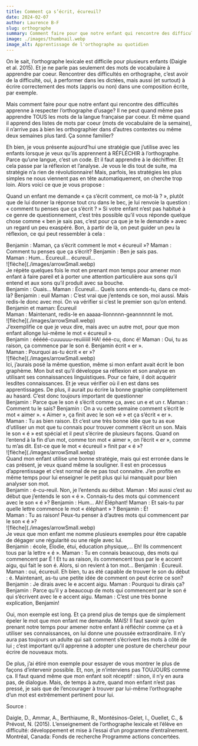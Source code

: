 ```yaml
---
title: Comment ça s’écrit, écureuil?
date: 2024-02-07
author: Laurence B-F
slug: orthographe
summary: Comment faire pour que notre enfant qui rencontre des difficultés apprenne à respecter l’orthographe d’usage? Il ne peut quand même pas apprendre TOUS les mots de la langue française par coeur. Et même quand il apprend des listes de mots par coeur (mots de vocabulaire de la semaine), il n’arrive pas à bien les orthographier dans d’autres contextes ou même deux semaines plus tard. Ça sonne familier?
image: ./images/thumbnail.webp
image_alt: Apprentissage de l'orthographe au quotidien
---
```


On le sait, l’orthographe lexicale est difficile pour plusieurs enfants (Daigle et al. 2015). Et je ne parle pas seulement des mots de vocabulaire à apprendre par coeur. Rencontrer des difficultés en orthographe, c’est avoir de la difficulté, oui, à performer dans les dictées, mais aussi (et surtout) à écrire correctement des mots (appris ou non) dans une composition écrite, par exemple.

Mais comment faire pour que notre enfant qui rencontre des difficultés apprenne à respecter l’orthographe d’usage? Il ne peut quand même pas apprendre TOUS les mots de la langue française par coeur. Et même quand il apprend des listes de mots par coeur (mots de vocabulaire de la semaine), il n’arrive pas à bien les orthographier dans d’autres contextes ou même deux semaines plus tard. Ça sonne familier?

Eh bien, je vous présente aujourd’hui une stratégie que j’utilise avec les enfants lorsque je veux qu’ils apprennent à RÉFLÉCHIR à l’orthographe. Parce qu’une langue, c’est un code. Et il faut apprendre à le déchiffrer. Et cela passe par la réflexion et l’analyse. Je vous le dis tout de suite, ma stratégie n’a rien de révolutionnaire! Mais, parfois, les stratégies les plus simples ne nous viennent pas en tête automatiquement, on cherche trop loin. Alors voici ce que je vous propose : 

Quand un enfant me demande « ça s’écrit comment, ce mot-là ? », plutôt que de lui donner la réponse tout cru dans le bec, je lui renvoie la question : « comment tu penses que ça s’écrit ? » Si votre enfant n’est pas habitué à ce genre de questionnement, c’est très possible qu’il vous réponde quelque chose comme « ben je sais pas, c’est pour ça que je te le demande » avec un regard un peu exaspéré. Bon, à partir de là, on peut guider un peu la réflexion, ce qui peut ressembler à cela :


<div className="grid crid-cols-1 md:grid-cols-2">
    <div className="flex flex-col border-4 border-lbf-orange rounded-lg md:mx-4 mb-12 pr-10 py-6 gap-2 font-mulish ">
        <label className="ml-8 text-lbf-bleu">
            Benjamin : Maman, ça s’écrit comment le mot « écureuil »?  
        </label>
        <label className="ml-8 text-lbf-rouge">
            Maman : Comment tu penses que ça s’écrit?
        </label>
        <label className="ml-8 text-lbf-bleu">
            Benjamin : Ben je sais pas.
        </label>
        <div className="flex flex-col relative">
            <div className="flex relative">
                <label className="ml-8 text-lbf-rouge">
                    Maman : Hum… Écureuil… écureuil… 
                </label>
                <div className="w-16 md:w-24 absolute md:-right-24 -right-12 bottom-0 md:top-2 md:rotate-0 rotate-90 pointer-events-none">
                    ![flèche](./images/arrowSmall.webp)
                </div>
            </div>
            <div className="border-l-4 border-lbf-orange pl-2 mt-2 ml-10 self-end md:absolute md:left-full  md:ml-[100px] md:w-full max-w-sm">
                Je répète quelques fois le mot en prenant mon temps pour amener mon enfant à faire pareil et à porter une attention particulière aux sons qu’il entend et aux sons qu’il produit avec sa bouche.
            </div>
        </div>
        <label className="ml-8 text-lbf-bleu">
            Benjamin : Ouais…
        </label>
        <label className="ml-8 text-lbf-rouge">
            Maman : Écureuil… Quels sons entends-tu, dans ce mot-là?
        </label>
        <label className="ml-8 text-lbf-bleu">
            Benjamin : euil
        </label>
        <label className="ml-8 text-lbf-rouge">
            Maman : C’est vrai que j’entends ce son, moi aussi. Mais redis-le donc avec moi. On va vérifier si c’est le premier son qu’on entend.
        </label>
        <label className="ml-8 text-black">
            Benjamin et maman: Écureuil
        </label>
        <div className="flex flex-col relative">
            <div className="flex relative">
                <label className="ml-8 text-lbf-rouge">
                    Maman : Maintenant, redis-le en aaaaa-llonnnnn-geannnnnnt le mot.
                </label>
                <div className="w-16 md:w-24 absolute md:-right-24 -right-12 bottom-0 md:top-2 md:rotate-0 rotate-90 pointer-events-none">
                    ![flèche](./images/arrowSmall.webp)
                </div>
            </div>
            <div className="border-l-4 border-lbf-orange pl-2 mt-2 ml-10 self-end md:absolute md:left-full md:ml-[100px] md:w-full max-w-sm">
                J’exemplifie ce que je veux dire, mais avec un autre mot, pour que mon enfant allonge lui-même le mot « écureuil »
            </div>
        </div>
        <label className="ml-8 text-lbf-bleu">
            Benjamin : ééééé-cuuuuuu-reuiiiiiil HA! ééé-cu, donc é!
        </label>
        <label className="ml-8 text-lbf-rouge">
            Maman : Oui, tu as raison, ça commence par le son é. 
        </label>
        <label className="ml-8 text-lbf-bleu italic">
            Benjamin écrit « er ».
        </label>
        <div className="flex flex-col relative">
            <div className="flex relative">
                <label className="ml-8 text-lbf-rouge">
                    Maman : Pourquoi as-tu écrit « er »?
                </label>
                <div className="w-16 md:w-24 absolute md:-right-24 -right-12 bottom-0 md:top-2 md:rotate-0 rotate-90 pointer-events-none">
                    ![flèche](./images/arrowSmall.webp)
                </div>
            </div>
            <div className="border-l-4 border-lbf-orange pl-2 mt-2 ml-10 self-end md:absolute md:left-full md:ml-[100px] md:w-full max-w-sm">
                Ici, j’aurais posé la même question, même si mon enfant avait écrit le bon graphème. Mon but est qu’il développe sa réflexion et son analyse en utilisant ses connaissances linguistiques. Pour ce faire, il doit acquérir lesdites connaissances. Et je veux vérifier où il en est dans ses apprentissages. De plus, il aurait pu écrire la bonne graphie complètement au hasard. C’est donc toujours important de questionner
            </div>
        </div>
        <label className="ml-8 text-lbf-bleu">
            Benjamin : Parce que le son é s’écrit comme ça, avec un e et un r. 
        </label>
        <label className="ml-8 text-lbf-rouge">
            Maman : Comment tu le sais?
        </label>
        <label className="ml-8 text-lbf-bleu">
            Benjamin : On a vu cette semaine comment s’écrit le mot « aimer ». « Aimer », ça finit avec le son «é » et ça s’écrit « er ».
        </label>
        <div className="flex flex-col relative">
            <div className="flex relative">
                <label className="ml-8 text-lbf-rouge">
                    Maman : Tu as bien raison. Et c’est une très bonne idée que tu as eue d’utiliser un mot que tu connais pour trouver comment s’écrit un son. Mais le son « é » est spécial et il peut s’écrire de plusieurs façons. Quand on l’entend à la fin d’un mot, comme ton mot « aimer », on l’écrit « er », comme tu m’as dit. Est-ce que le mot « écureuil » finit par « é »? 
                </label>
                <div className="w-16 md:w-24 absolute md:-right-24 -right-12 bottom-0 md:top-4 md:rotate-0 rotate-90 pointer-events-none">
                    ![flèche](./images/arrowSmall.webp)
                </div>
            </div>
            <div className="border-l-4 border-lbf-orange pl-2 mt-2 ml-10 self-end md:absolute md:left-full md:top-6 md:ml-[100px] md:w-full max-w-sm">
                Quand mon enfant utilise une bonne stratégie, mais qui est erronée dans le cas présent, je veux quand même la souligner. Il est en processus d’apprentissage et c’est normal de ne pas tout connaitre. J’en profite en même temps pour lui enseigner le petit plus qui lui manquait pour bien analyser son mot.
            </div>
        </div>
        <label className="ml-8 text-lbf-bleu">
            Benjamin : é-cu-reuil. Non, je l’entends au début.
        </label>
        <label className="ml-8 text-lbf-rouge">
            Maman : Moi aussi c’est au début que j’entends le son « é ». Connais-tu des mots qui commencent avec le son « é »?
        </label>
        <label className="ml-8 text-lbf-bleu">
            Benjamin :  Hum… Ah! Éléphant! 
        </label>
        <label className="ml-8 text-lbf-rouge">
            Maman : Et sais-tu par quelle lettre commence le mot « éléphant » ? 
        </label>
        <label className="ml-8 text-lbf-bleu">
            Benjamin : É!
        </label>
        <div className="flex flex-col relative">
            <div className="flex relative">
                <label className="ml-8 text-lbf-rouge">
                    Maman : Tu as raison! Peux-tu penser à d’autres mots qui commencent par le son « é »? 
                </label>
                <div className="w-16 md:w-24 absolute md:-right-24 -right-12 bottom-0 md:top-2 md:rotate-0 rotate-90 pointer-events-none">
                    ![flèche](./images/arrowSmall.webp)
                </div>
            </div>
            <div className="border-l-4 border-lbf-orange pl-2 mt-2 ml-10 self-end md:absolute md:left-full md:ml-[100px] md:w-full max-w-sm">
                Je veux que mon enfant me nomme plusieurs exemples pour être capable de dégager une régularité ou une règle avec lui.
            </div>
        </div>
        <label className="ml-8 text-lbf-bleu">
            Benjamin : école, Élodie, étui, éducation physique,... Eh! Ils commencent tous par la lettre « é ».
        </label>
        <label className="ml-8 text-lbf-rouge">
            Maman : Tu en connais beaucoup, des mots qui commencent par É ! Et tu as raison, ils commencent tous par le e accent aigu, qui fait le son é. Alors, si on revient à ton mot…
        </label>
        <label className="ml-8 text-lbf-bleu">
            Benjamin :  Écureuil.
        </label>
        <label className="ml-8 text-lbf-rouge">
            Maman : oui, écureuil. Eh bien, tu as été capable de trouver le son du début : é. Maintenant, as-tu une petite idée de comment on peut écrire ce son?
        </label>
        <label className="ml-8 text-lbf-bleu">
            Benjamin : Je dirais avec le e accent aigu. 
        </label>
        <label className="ml-8 text-lbf-rouge">
            Maman : Pourquoi tu dirais ça?
        </label>
        <label className="ml-8 text-lbf-bleu">
            Benjamin :  Parce qu’il y a beaucoup de mots qui commencent par le son é qui s’écrivent avec le e accent aigu. 
        </label>
        <label className="ml-8 text-lbf-rouge">
            Maman : C’est une très bonne explication, Benjamin!
        </label>
    </div>
</div>

Oui, mon exemple est long. Et ça prend plus de temps que de simplement épeler le mot que mon enfant me demande. MAIS! Il faut savoir qu’en prenant notre temps pour amener notre enfant à réfléchir comme ça et à utiliser ses connaissances, on lui donne une poussée extraordinaire. Il n’y aura pas toujours un adulte qui sait comment s’écrivent les mots à côté de lui ; c’est important qu’il apprenne à adopter une posture de chercheur pour écrire de nouveaux mots. 

De plus, j’ai étiré mon exemple pour essayer de vous montrer le plus de façons d’intervenir possible. Et, non, je n’interviens pas TOUJOURS comme ça. Il faut quand même que mon enfant soit réceptif : sinon, il n’y en aura pas, de dialogue. Mais, de temps à autre, quand mon enfant n’est pas pressé, je sais que de l’encourager à trouver par lui-même l’orthographe d’un mot est extrêmement pertinent pour lui.

Source :

<p className="text-sm">Daigle, D., Ammar, A., Berthiaume, R., Montésinos-Gelet, I., Ouellet, C., & Prévost, N. (2015). L’enseignement de l’orthographe lexicale et l’élève en difficulté: développement et mise à l’essai d’un programme d’entraînement. Montréal, Canada: Fonds de recherche Programme actions concertées.</p>
